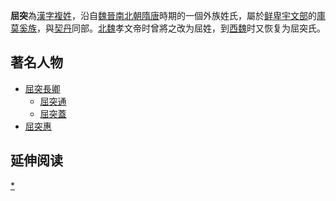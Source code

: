 {{姓氏
|复姓=是
|姓氏=屈突
|拼音=Qūtū
|注音={{拼转注|Qū}}{{拼转注|tū}}
|中国大陆=Qutu
|台湾=
|香港=
|澳门=
|新加坡=
|马来西亚=
|新字体=
|旧字体=
|平假名=
|片假名=
|越南=
|谚文=
|文觀部式=
|馬-賴式=
|日语罗马字=
|反切=
|同音字=
|堂号=
|郡望=
|上古=
}}

'''屈突'''為[[漢字姓氏|漢字]][[複姓|複姓]]，沿自[[魏晉南北朝|魏晉南北朝]][[隋朝|隋]][[唐朝|唐]]時期的一個外族姓氏，屬於[[鲜卑|鲜卑]][[宇文部|宇文部]]的[[庫莫奚族|庫莫奚族]]，與[[契丹|契丹]]同部。[[北魏|北魏]]孝文帝时曾將之改为屈姓，到[[西魏|西魏]]时又恢复为屈突氏。

== 著名人物 ==
* [[屈突長卿|屈突長卿]]
** [[屈突通|屈突通]]
**[[屈突蓋|屈突蓋]]
* [[屈突惠|屈突惠]]

== 延伸阅读 ==
{{Wikisource further reading}}

{{Surname-stub}}

[[category:屈突姓|*]]